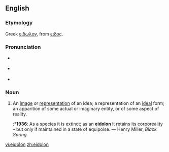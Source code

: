 ==English==
===Etymology===
Greek [[ειδωλον]], from [[ειδος]].

===Pronunciation===
*{{italbrac|[[RP]]}} {{IPA|/aɪ'dəʊlɒn/}}
*{{italbrac|US}} {{IPA|/aɪ'doʊlɑn/}}
*{{audio|en-us-eidolon.ogg|Audio (US)}}

===Noun===
{{en-noun}}

# An [[image]] or [[representation]] of an idea; a representation of an [[ideal]] form; an apparition of some actual or imaginary entity, or of some aspect of reality.
#:*'''1936''': As a species it is extinct; as an '''eidolon''' it retains its corporeality – but only if maintained in a state of equipoise. — Henry Miller, ''Black Spring''

[[vi:eidolon]]
[[zh:eidolon]]